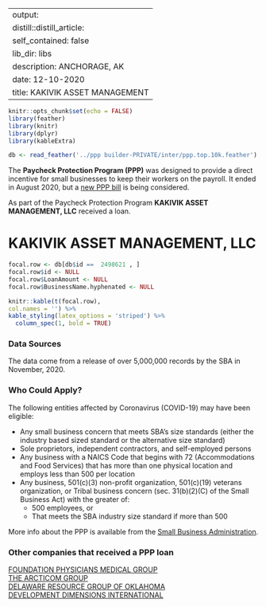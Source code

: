 
---
output:
  distill::distill_article:
    self_contained: false
    lib_dir: libs
description: ANCHORAGE, AK 
date: 12-10-2020
title: KAKIVIK ASSET MANAGEMENT 
---




```r
knitr::opts_chunk$set(echo = FALSE)
library(feather)
library(knitr)
library(dplyr)
library(kableExtra)

db <- read_feather('../ppp builder-PRIVATE/inter/ppp.top.10k.feather')

```



The **Paycheck Protection Program (PPP)** was designed to provide a direct incentive for small businesses to keep their workers on the payroll. It ended in August 2020, but a [new PPP bill](https://thehill.com/policy/finance/529092-bipartisan-support-for-new-ppp-loans-gains-momentum-in-congress) is being considered.

As part of the Paycheck Protection Program **KAKIVIK ASSET MANAGEMENT, LLC** received a loan.


# KAKIVIK ASSET MANAGEMENT, LLC 

```r
focal.row <- db[db$id ==  2498621 , ]
focal.row$id <- NULL
focal.row$LoanAmount <- NULL
focal.row$BusinessName.hyphenated <- NULL

knitr::kable(t(focal.row), 
col.names = '') %>%
kable_styling(latex_options = 'striped') %>%
  column_spec(1, bold = TRUE)


```

### Data Sources

The data come from a release of over 5,000,000 records by the SBA in November, 2020.


### Who Could Apply?

The following entities affected by Coronavirus (COVID-19) may have been eligible:

+ Any small business concern that meets SBA’s size standards (either the industry based sized standard or the alternative size standard)
+ Sole proprietors, independent contractors, and self-employed persons
+ Any business with a NAICS Code that begins with 72 (Accommodations and Food Services) that has more than one physical location and employs less than 500 per location
+ Any business, 501(c)(3) non-profit organization, 501(c)(19) veterans organization, or Tribal business concern (sec. 31(b)(2)(C) of the Small Business Act) with the greater of:
  + 500 employees, or 
  + That meets the SBA industry size standard if more than 500


More info about the PPP is available from the [Small Business Administration](https://www.sba.gov/funding-programs/loans/coronavirus-relief-options/paycheck-protection-program).

 
### Other companies that received a PPP loan 
   
 [FOUNDATION PHYSICIANS MEDICAL GROUP](/Paycheck-Protection-Program/1688226-FOUNDATION-PHYSICIANS-MEDICAL-GROUP) <br> [THE ARCTICOM GROUP](/Paycheck-Protection-Program/4582545-THE-ARCTICOM-GROUP) <br> [DELAWARE RESOURCE GROUP OF OKLAHOMA](/Paycheck-Protection-Program/1252194-DELAWARE-RESOURCE-GROUP-OF-OKLAHOMA) <br> [DEVELOPMENT DIMENSIONS INTERNATIONAL](/Paycheck-Protection-Program/1283055-DEVELOPMENT-DIMENSIONS-INTERNATIONAL) <br>